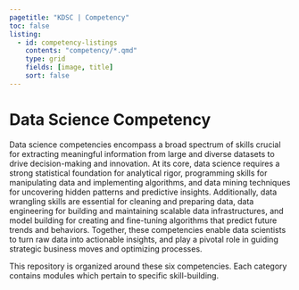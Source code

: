 ```yaml
---
pagetitle: "KDSC | Competency"
toc: false
listing:
  - id: competency-listings
    contents: "competency/*.qmd"
    type: grid
    fields: [image, title]
    sort: false
---
```


# Data Science Competency

Data science competencies encompass a broad spectrum of skills crucial for extracting meaningful information from large and diverse datasets to drive decision-making and innovation. At its core, data science requires a strong statistical foundation for analytical rigor, programming skills for manipulating data and implementing algorithms, and data mining techniques for uncovering hidden patterns and predictive insights. Additionally, data wrangling skills are essential for cleaning and preparing data, data engineering for building and maintaining scalable data infrastructures, and model building for creating and fine-tuning algorithms that predict future trends and behaviors. Together, these competencies enable data scientists to turn raw data into actionable insights, and play a pivotal role in guiding strategic business moves and optimizing processes.

This repository is organized around these six competencies. Each category contains modules which pertain to specific skill-building.

::: {competency-listings}
:::